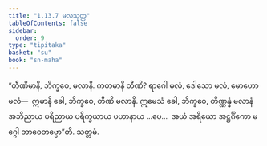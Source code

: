 ```yaml
---
title: "1.13.7 မလသုတ္တ"
tableOfContents: false
sidebar:
  order: 9
type: "tipitaka"
basket: "su"
book: "sn-maha"
---
```



<DynamicBreadcrumb />

<Division number="167" book="sn-maha">

<Paragraph number="322" book="sn-maha">
“တီဏိမာနိ, ဘိက္ခဝေ, မလာနိ. ကတမာနိ တီဏိ? ရာဂေါ မလံ, ဒေါသော မလံ, မောဟော မလံ—  ဣမာနိ ခေါ, ဘိက္ခဝေ, တီဏိ မလာနိ. ဣမေသံ ခေါ, ဘိက္ခဝေ, တိဏ္ဏန္နံ မလာနံ အဘိညာယ ပရိညာယ ပရိက္ခယာယ ပဟာနာယ …ပေ…  အယံ အရိယော အဋ္ဌင်္ဂိကော မဂ္ဂေါ ဘာဝေတဗ္ဗော”တိ.

</Paragraph>
</Division>

<Paragraph number="323" type="center" book="sn-maha">
သတ္တမံ.
</Paragraph>